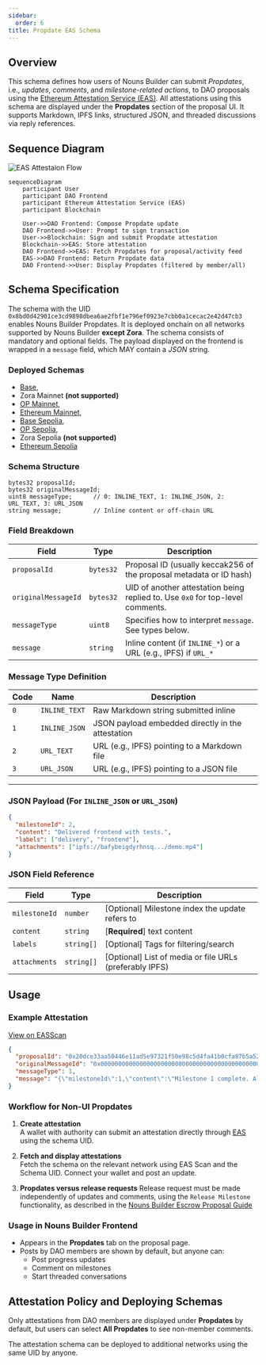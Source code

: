 ```yaml
---
sidebar:
  order: 6
title: Propdate EAS Schema
---
```


## Overview

This schema defines how users of Nouns Builder can submit *Propdates*, i.e., *updates*, *comments*, and *milestone-related actions*, to DAO proposals using the [Ethereum Attestation Service (EAS)](https://docs.attest.org).
All attestations using this schema are displayed under the **Propdates** section of the proposal UI. It supports Markdown, IPFS links, structured JSON, and threaded discussions via reply references.

## Sequence Diagram

![EAS Attestaion Flow](/guides/propdateGuide/attestation-flow.png)

```mermaid
sequenceDiagram
    participant User
    participant DAO Frontend
    participant Ethereum Attestation Service (EAS)
    participant Blockchain

    User->>DAO Frontend: Compose Propdate update
    DAO Frontend->>User: Prompt to sign transaction
    User->>Blockchain: Sign and submit Propdate attestation
    Blockchain->>EAS: Store attestation
    DAO Frontend->>EAS: Fetch Propdates for proposal/activity feed
    EAS->>DAO Frontend: Return Propdate data
    DAO Frontend->>User: Display Propdates (filtered by member/all)
```

## Schema Specification

The schema with the UID `0x8bd0d42901ce3cd9898dbea6ae2fbf1e796ef0923e7cbb0a1cecac2e42d47cb3` enables Nouns Builder Propdates. It is deployed onchain on all networks supported by Nouns Builder **except Zora**. The schema consists of mandatory and optional fields. The payload displayed on the frontend is wrapped in a `message` field, which MAY contain a *JSON* string.

### Deployed Schemas

- [Base](https://base.easscan.org/schema/view/0x8bd0d42901ce3cd9898dbea6ae2fbf1e796ef0923e7cbb0a1cecac2e42d47cb3),
- Zora Mainnet **(not supported)**
- [OP Mainnet](https://optimism.easscan.org/schema/view/0x8bd0d42901ce3cd9898dbea6ae2fbf1e796ef0923e7cbb0a1cecac2e42d47cb3),
- [Ethereum Mainnet](https://easscan.org/schema/view/0x8bd0d42901ce3cd9898dbea6ae2fbf1e796ef0923e7cbb0a1cecac2e42d47cb3),
- [Base Sepolia](https://base-sepolia.easscan.org/schema/view/0x8bd0d42901ce3cd9898dbea6ae2fbf1e796ef0923e7cbb0a1cecac2e42d47cb3),
- [OP Sepolia](https://optimism-sepolia.easscan.org/schema/view/0x8bd0d42901ce3cd9898dbea6ae2fbf1e796ef0923e7cbb0a1cecac2e42d47cb3),
- Zora Sepolia **(not supported)**
- [Ethereum Sepolia](https://sepolia.easscan.org/schema/view/0x8bd0d42901ce3cd9898dbea6ae2fbf1e796ef0923e7cbb0a1cecac2e42d47cb3)

### Schema Structure

```solidity
bytes32 proposalId;
bytes32 originalMessageId;
uint8 messageType;      // 0: INLINE_TEXT, 1: INLINE_JSON, 2: URL_TEXT, 3: URL_JSON
string message;         // Inline content or off-chain URL
```

### Field Breakdown

| Field               | Type      | Description |
|---------------------|-----------|-------------|
| `proposalId`        | `bytes32` | Proposal ID (usually keccak256 of the proposal metadata or ID hash) |
| `originalMessageId` | `bytes32` | UID of another attestation being replied to. Use `0x0` for top-level comments. |
| `messageType`       | `uint8`   | Specifies how to interpret `message`. See types below. |
| `message`           | `string`  | Inline content (if `INLINE_*`) or a URL (e.g., IPFS) if `URL_*` |


### Message Type Definition

| Code | Name          | Description                                        |
|------|---------------|----------------------------------------------------|
| `0`  | `INLINE_TEXT` | Raw Markdown string submitted inline               |
| `1`  | `INLINE_JSON` | JSON payload embedded directly in the attestation  |
| `2`  | `URL_TEXT`    | URL (e.g., IPFS) pointing to a Markdown file       |
| `3`  | `URL_JSON`    | URL (e.g., IPFS) pointing to a JSON file           |

---

### JSON Payload (For `INLINE_JSON` or `URL_JSON`)

```json
{
  "milestoneId": 2,
  "content": "Delivered frontend with tests.",
  "labels": ["delivery", "frontend"],
  "attachments": ["ipfs://bafybeigdyrhnsq.../demo.mp4"]
}
```

### JSON Field Reference

| Field         | Type       | Description                                             |
|---------------|------------|---------------------------------------------------------|
| `milestoneId` | `number`   | [Optional] Milestone index the update refers to         |
| `content`     | `string`   | [**Required**] text content                             |
| `labels`      | `string[]` | [Optional] Tags for filtering/search                    |
| `attachments` | `string[]` | [Optional] List of media or file URLs (preferably IPFS) |


## Usage

### Example Attestation

[View on EASScan](https://base.easscan.org/attestation/view/0xf1c43e68c96c29831af1760979b3c7f52abfb14561434381a5983f356c2f9ab8)

```json
{
  "proposalId": "0x20dce33aa50446e11ad5e97321f50e98c5d4fa41b0cfa87b5a525a6d1100fc4b",
  "originalMessageId": "0x0000000000000000000000000000000000000000000000000000000000000000",
  "messageType": 1,
  "message": "{\"milestoneId\":1,\"content\":\"Milestone 1 complete. All Figma wireframes uploaded.\",\"labels\":[\"figma\",\"ux\"],\"attachments\":[\"ipfs://bafybeihpky3lq4m/demo.mp4\"]}"
}
```
### Workflow for Non-UI Propdates

1. **Create attestation**  
    A wallet with authority can submit an attestation directly through [EAS](https://base.easscan.org/) using the schema UID.

2. **Fetch and display attestations**  
    Fetch the schema on the relevant network using EAS Scan and the Schema UID. Connect your wallet and post an update.

3. **Propdates versus release requests**
    Release request must be made independently of updates and comments, using the `Release Milestone` functionality, as described in the [Nouns Builder Escrow Proposal Guide](../guides/builder-escrow-proposal.mdx)

### Usage in Nouns Builder Frontend

- Appears in the **Propdates** tab on the proposal page.
- Posts by DAO members are shown by default, but anyone can:
  - Post progress updates
  - Comment on milestones
  - Start threaded conversations

## Attestation Policy and Deploying Schemas

Only attestations from DAO members are displayed under **Propdates** by default, but users can select **All Propdates** to see non-member comments.

The attestation schema can be deployed to additional networks using the same UID by anyone.

